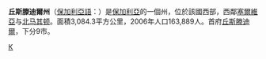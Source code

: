 {{Infobox Province of Bulgaria
|Cyrillic       = Област Кюстендил
|Map            = Kyustendil in Bulgaria.svg
|Capital        = [[丘斯滕迪爾|丘斯滕迪爾]]
|Municipalities = 9
|Area           = 3,084.30 km²
|Population     = 136,686（2011年2月）
|LicensePlate   = KH
|Governor       = Viktor Yanev
|Website        = http://www.kn.government.bg/
}}
'''丘斯滕迪爾州'''（[[保加利亞語|保加利亞語]]：{{lang|bg|Област Кюстендил}}）是[[保加利亞|保加利亞]]的一個州，位於該國西部，西鄰[[塞爾維亞|塞爾維亞]]与[[北马其顿|北马其顿]]。面積3,084.3平方公里，2006年人口163,889人。首府[[丘斯滕迪爾|丘斯滕迪爾]]，下分9市。

{{Bulgaria}}

[[Category:保加利亞行政區劃|К]]
